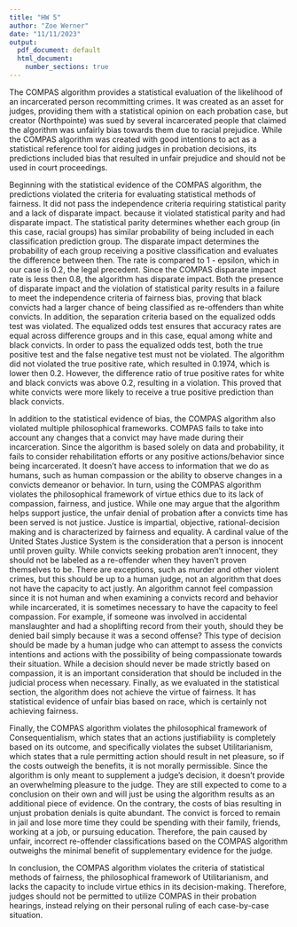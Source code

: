 ```yaml
---
title: "HW 5"
author: "Zoe Werner"
date: "11/11/2023"
output:
  pdf_document: default
  html_document:
    number_sections: true
---
```


  The COMPAS algorithm provides a statistical evaluation of the likelihood of an incarcerated person recommitting crimes. It was created as an asset for judges, providing them with a statistical opinion on each probation case, but creator (Northpointe) was sued by several incarcerated people that claimed the algorithm was unfairly bias towards them due to racial prejudice. While the COMPAS algorithm was created with good intentions to act as a statistical reference tool for aiding judges in probation decisions, its predictions included bias that resulted in unfair prejudice and should not be used in court proceedings. 
  

  Beginning with the statistical evidence of the COMPAS algorithm, the predictions violated the criteria for evaluating statistical methods of fairness. It did not pass the independence criteria requiring statistical parity and a lack of disparate impact.  because it violated statistical parity and had disparate impact. The statistical parity determines whether each group (in this case, racial groups) has similar probability of being included in each classification prediction group. The disparate impact determines the probability of each group receiving a positive classification and evaluates the difference between then. The rate is compared to 1 - epsilon, which in our case is 0.2, the legal precedent. Since the COMPAS disparate impact rate is less then 0.8, the algorithm has disparate impact. Both the presence of disparate impact and the violation of statistical parity results in a failure to meet the independence criteria of fairness bias, proving that black convicts had a larger chance of being classified as re-offenders than white convicts. In addition, the separation criteria based on the equalized odds test was violated. The equalized odds test ensures that accuracy rates are equal across difference groups and in this case, equal among white and black convicts. In order to pass the equalized odds test, both the true positive test and the false negative test must not be violated. The algorithm did not violated the true positive rate, which resulted in 0.1974, which is lower then 0.2. However, the difference ratio of true positive rates for white and black convicts was above 0.2, resulting in a violation. This proved that white convicts were more likely to receive a true positive prediction than black convicts. 
  
  
  In addition to the statistical evidence of bias, the COMPAS algorithm also violated multiple philosophical frameworks. COMPAS fails to take into account any changes that a convict may have made during their incarceration. Since the algorithm is based solely on data and probability, it fails to consider rehabilitation efforts or any positive actions/behavior since being incarcerated. It doesn't have access to information that we do as humans, such as human compassion or the ability to observe changes in a convicts demeanor or behavior. In turn, using the COMPAS algorithm violates the philosophical framework of virtue ethics due to its lack of compassion, fairness, and justice. While one may argue that the algorithm helps support justice, the unfair denial of probation after a convicts time has been served is not justice. Justice is impartial, objective, rational-decision making and is characterized by fairness and equality. A cardinal value of the United States Justice System is the consideration that a person is innocent until proven guilty. While convicts seeking probation aren't innocent, they should not be labeled as a re-offender when they haven't proven themselves to be. There are exceptions, such as murder and other violent crimes, but this should be up to a human judge, not an algorithm that does not have the capacity to act justly. An algorithm cannot feel compassion since it is not human and when examining a convicts record and behavior while incarcerated, it is sometimes necessary to have the capacity to feel compassion. For example, if someone was involved in accidental manslaughter and had a shoplifting record from their youth, should they be denied bail simply because it was a second offense? This type of decision should be made by a human judge who can attempt to assess the convicts intentions and actions with the possibility of being compassionate towards their situation. While a decision should never be made strictly based on compassion, it is an important consideration that should be included in the judicial process when necessary. Finally, as we evaluated in the statistical section, the algorithm does not achieve the virtue of fairness. It has statistical evidence of unfair bias based on race, which is certainly not achieving fairness.
  
  
  Finally, the COMPAS algorithm violates the philosophical framework of Consequentialism, which states that an actions justifiability is completely based on its outcome, and specifically violates the subset Utilitarianism, which states that a rule permitting action should result in net pleasure, so if the costs outweigh the benefits, it is not morally permissible. Since the algorithm is only meant to supplement a judge's decision, it doesn't provide an overwhelming pleasure to the judge. They are still expected to come to a conclusion on their own and will just be using the algorithm results as an additional piece of evidence. On the contrary, the costs of bias resulting in unjust probation denials is quite abundant. The convict is forced to remain in jail and lose more time they could be spending with their family, friends, working at a job, or pursuing education. Therefore, the pain caused by unfair, incorrect re-offender classifications based on the COMPAS algorithm outweighs the minimal benefit of supplementary evidence for the judge. 
  
  
  In conclusion, the COMPAS algorithm violates the criteria of statistical methods of fairness, the philosophical framework of Utilitarianism, and lacks the capacity to include virtue ethics in its decision-making. Therefore, judges should not be permitted to utilize COMPAS in their probation hearings, instead relying on their personal ruling of each case-by-case situation. 
  
  
  
  
  
  
